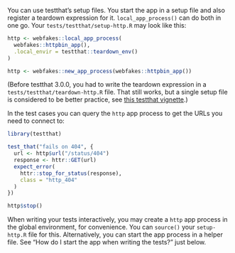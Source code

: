 You can use testthat's setup files. You start the app in a setup file and also register a teardown expression for it. `local_app_process()` can do both in one go. Your `tests/testthat/setup-http.R` may look like this:

```r
http <- webfakes::local_app_process(
  webfakes::httpbin_app(),
  .local_envir = testthat::teardown_env()
)
```

```r
http <- webfakes::new_app_process(webfakes::httpbin_app())
```

(Before testthat 3.0.0, you had to write the teardown expression in a `tests/testthat/teardown-http.R` file. That still works, but a single setup file is considered to be better practice, see [this testthat vignette](https://testthat.r-lib.org/articles/test-fixtures.html).)

In the test cases you can query the `http` app process to get the URLs you need to connect to:

```r
library(testthat)
```

```r
test_that("fails on 404", {
  url <- http$url("/status/404")
  response <- httr::GET(url)
  expect_error(
    httr::stop_for_status(response),
    class = "http_404"
  )
})
```

```r
http$stop()
```

When writing your tests interactively, you may create a `http` app process in the global environment, for convenience. You can `source()` your `setup-http.R` file for this. Alternatively, you can start the app process in a helper file. See "How do I start the app when writing the tests?" just below.
